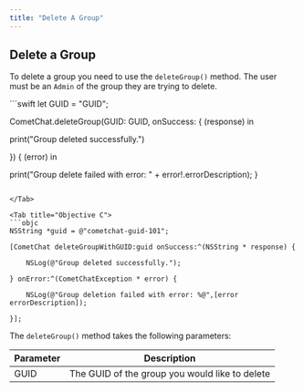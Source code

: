 ```yaml
---
title: "Delete A Group"
---
```




## Delete a Group

To delete a group you need to use the `deleteGroup()` method. The user must be an `Admin` of the group they are trying to delete.

<Tabs>
<Tab title="Swift">
```swift
let GUID = "GUID";

CometChat.deleteGroup(GUID: GUID, onSuccess: { (response) in

  print("Group deleted successfully.")

}) { (error) in

  print("Group delete failed with error: " + error!.errorDescription);
}
```

</Tab>

<Tab title="Objective C">
```objc
NSString *guid = @"cometchat-guid-101";

[CometChat deleteGroupWithGUID:guid onSuccess:^(NSString * response) {
    
    NSLog(@"Group deleted successfully.");
    
} onError:^(CometChatException * error) {
   
    NSLog(@"Group deletion failed with error: %@",[error errorDescription]);
    
}];
```

</Tab>

</Tabs>

The `deleteGroup()` method takes the following parameters:

| Parameter | Description                                    |
| --------- | ---------------------------------------------- |
| GUID      | The GUID of the group you would like to delete |
